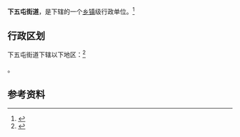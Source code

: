 {{中国乡级行政区|52/23/01/007/000}}

'''下五屯街道'''，是{{PRC admin/fullname|52/23/01/007/000|3}}下辖的一个[[乡镇|乡镇]]级行政单位。<ref>{{PRC admin/ref sgc|{{PRC admin/parent|52/23/01/007/000}}}}</ref>

== 行政区划 ==

下五屯街道下辖以下地区：<ref>{{PRC admin/ref sgc|52/23/01/007/000}}</ref>

{{PRC admin/children|52/23/01/007/000}}。

== 参考资料 ==

{{reflist}}

{{行政区划小作品}}
{{PRC admin/navcat|52/23/01/007/000}}